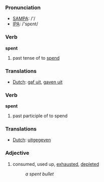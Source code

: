 === Pronunciation ===
*[[w:SAMPA|SAMPA]]: /'/
*[[w:IPA|IPA]]: /'spεnt/

=== Verb ===

'''spent'''

# past tense of to [[spend]]

=== Translations ===
*[[Dutch]]: [[gaf uit]], [[gaven uit]]

=== Verb ===

'''spent'''

# past participle of to spend

=== Translations ===
*[[Dutch]]: [[uitgegeven]]

=== Adjective ===
# consumed, used up, [[exhaust]]ed, [[deplete]]d
#:''a spent bullet''